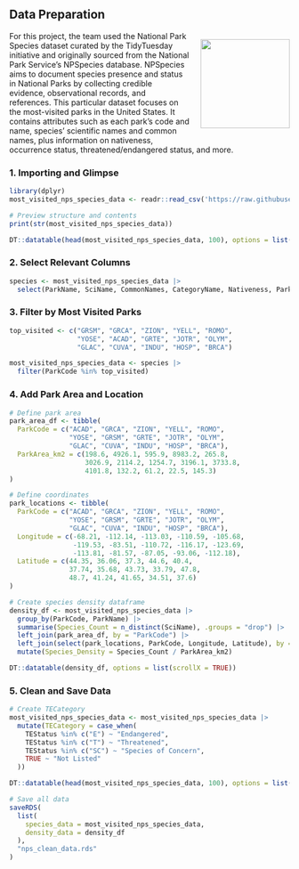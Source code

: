 

## Data Preparation
<div style="float:right; margin-left: 20px;">
  <img src="3.png" width="160px">
</div>


For this project, the team used the National Park Species dataset curated by the TidyTuesday initiative and originally sourced from the National Park Service’s NPSpecies database. NPSpecies aims to document species presence and status in National Parks by collecting credible evidence, observational records, and references. This particular dataset focuses on the most-visited parks in the United States. It contains attributes such as each park’s code and name, species’ scientific names and common names, plus information on nativeness, occurrence status, threatened/endangered status, and more.

:::: {.panel-tabset}

### 1. Importing and Glimpse

```r
library(dplyr)
most_visited_nps_species_data <- readr::read_csv('https://raw.githubusercontent.com/rfordatascience/tidytuesday/main/data/2024/2024-10-08/most_visited_nps_species_data.csv')

# Preview structure and contents
print(str(most_visited_nps_species_data))

DT::datatable(head(most_visited_nps_species_data, 100), options = list(scrollX = TRUE))
```

### 2. Select Relevant Columns

```r
species <- most_visited_nps_species_data |>
  select(ParkName, SciName, CommonNames, CategoryName, Nativeness, ParkAccepted, Occurrence, TEStatus, ParkCode)
```

### 3. Filter by Most Visited Parks

```r
top_visited <- c("GRSM", "GRCA", "ZION", "YELL", "ROMO", 
                 "YOSE", "ACAD", "GRTE", "JOTR", "OLYM", 
                 "GLAC", "CUVA", "INDU", "HOSP", "BRCA")

most_visited_nps_species_data <- species |>
  filter(ParkCode %in% top_visited)
```

### 4. Add Park Area and Location

```r
# Define park area
park_area_df <- tibble(
  ParkCode = c("ACAD", "GRCA", "ZION", "YELL", "ROMO", 
               "YOSE", "GRSM", "GRTE", "JOTR", "OLYM", 
               "GLAC", "CUVA", "INDU", "HOSP", "BRCA"),
  ParkArea_km2 = c(198.6, 4926.1, 595.9, 8983.2, 265.8, 
                   3026.9, 2114.2, 1254.7, 3196.1, 3733.8, 
                   4101.8, 132.2, 61.2, 22.5, 145.3)
)

# Define coordinates
park_locations <- tibble(
  ParkCode = c("ACAD", "GRCA", "ZION", "YELL", "ROMO", 
               "YOSE", "GRSM", "GRTE", "JOTR", "OLYM", 
               "GLAC", "CUVA", "INDU", "HOSP", "BRCA"),
  Longitude = c(-68.21, -112.14, -113.03, -110.59, -105.68, 
                -119.53, -83.51, -110.72, -116.17, -123.69, 
                -113.81, -81.57, -87.05, -93.06, -112.18),
  Latitude = c(44.35, 36.06, 37.3, 44.6, 40.4, 
               37.74, 35.68, 43.73, 33.79, 47.8, 
               48.7, 41.24, 41.65, 34.51, 37.6)
)

# Create species density dataframe
density_df <- most_visited_nps_species_data |>
  group_by(ParkCode, ParkName) |>
  summarise(Species_Count = n_distinct(SciName), .groups = "drop") |>
  left_join(park_area_df, by = "ParkCode") |>
  left_join(select(park_locations, ParkCode, Longitude, Latitude), by = "ParkCode") |>
  mutate(Species_Density = Species_Count / ParkArea_km2)

DT::datatable(density_df, options = list(scrollX = TRUE))
```

### 5. Clean and Save Data

```r
# Create TECategory
most_visited_nps_species_data <- most_visited_nps_species_data |>
  mutate(TECategory = case_when(
    TEStatus %in% c("E") ~ "Endangered",
    TEStatus %in% c("T") ~ "Threatened",
    TEStatus %in% c("SC") ~ "Species of Concern",
    TRUE ~ "Not Listed"
  ))

DT::datatable(head(most_visited_nps_species_data, 100), options = list(scrollX = TRUE))

# Save all data
saveRDS(
  list(
    species_data = most_visited_nps_species_data,
    density_data = density_df
  ),
  "nps_clean_data.rds"
)
```

::::